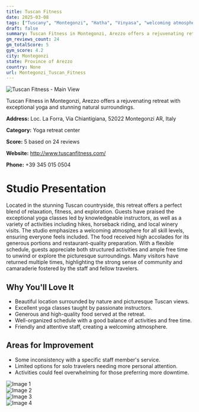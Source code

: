 ```yaml
---
title: Tuscan Fitness
date: 2025-03-08
tags: ["Tuscany", "Montegonzi", "Hatha", "Vinyasa", "welcoming atmosphere", "picturesque setting", "Montegonzi"]  
draft: false
summary: Tuscan Fitness in Montegonzi, Arezzo offers a rejuvenating retreat with exceptional yoga and stunning natural surroundings.
gm_reviews_count: 24
gm_totalScore: 5
gym_score: 4.2
city: Montegonzi
state: Province of Arezzo
country: None
url: Montegonzi_Tuscan_Fitness
---
```


<div className="aspect-[16/9] relative my-8">
  <img 
    src="https://lh5.googleusercontent.com/p/AF1QipMe4I7MVNUGLDrjSb6YuqWnp5eYCYvsP-E62qNL=w1920-h1080-k-no"
    alt="Tuscan Fitness - Main View"
    className="object-cover absolute inset-0 w-full h-full rounded-lg"
  />
</div>

Tuscan Fitness in Montegonzi, Arezzo offers a rejuvenating retreat with exceptional yoga and stunning natural surroundings.

**Address:** Loc. La Forra, Via Chiantigiana, 52022 Montegonzi AR, Italy

**Category:** Yoga retreat center

**Score:** 5 based on 24 reviews

**Website:** http://www.tuscanfitness.com/

**Phone:** +39 345 015 0504

# Studio Presentation

Located in the stunning Tuscan countryside, this retreat offers a perfect blend of relaxation, fitness, and exploration. Guests have praised the exceptional yoga classes led by knowledgeable instructors, as well as a variety of activities including hikes, horseback riding, and local winery visits. The studio emphasizes a welcoming atmosphere for all skill levels, ensuring everyone feels included. The food received high accolades for its generous portions and restaurant-quality preparation. With a flexible schedule, guests appreciate both structured activities and ample free time to unwind or explore the picturesque surroundings. Many visitors have returned multiple times, highlighting the strong sense of community and camaraderie fostered by the staff and fellow travelers.

## Why You'll Love It

- Beautiful location surrounded by nature and picturesque Tuscan views.
- Excellent yoga classes taught by passionate instructors.
- Generous and high-quality food served at the retreat.
- Well-organized schedule with a good balance of activities and free time.
- Friendly and attentive staff, creating a welcoming atmosphere.

## Areas for Improvement

- Some inconsistency with a specific staff member's service.
- Limited options for solo travelers needing more personal attention.
- Activities could feel overwhelming for those preferring more downtime.

<div className="grid grid-cols-1 xl:grid-cols-2 gap-4 my-8">
<div className="aspect-[4/3] relative"><img src="https://lh3.googleusercontent.com/p/AF1QipOie0pCv_ZZr0iyCxIJL9YqUWg1lZpNVvDwZ7Kv=w1920-h1080-k-no" alt="Image 1" className="object-cover absolute inset-0 w-full h-full rounded-lg" /></div>
<div className="aspect-[4/3] relative"><img src="https://lh5.googleusercontent.com/p/AF1QipMIL9zx0bwNFQzcvLu0pHU-VtpMjxuIE023BUit=w1920-h1080-k-no" alt="Image 2" className="object-cover absolute inset-0 w-full h-full rounded-lg" /></div>
<div className="aspect-[4/3] relative"><img src="https://lh5.googleusercontent.com/p/AF1QipNh9aI17voeTvKODrX8fbb4lohFb2dCLOx7HPfw=w1920-h1080-k-no" alt="Image 3" className="object-cover absolute inset-0 w-full h-full rounded-lg" /></div>
<div className="aspect-[4/3] relative"><img src="https://lh5.googleusercontent.com/p/AF1QipPrdqIzQx6m6FgYHn4nG22miIBvmR1ibREEBSRz=w1920-h1080-k-no" alt="Image 4" className="object-cover absolute inset-0 w-full h-full rounded-lg" /></div>
</div>